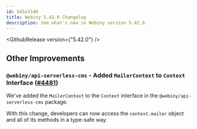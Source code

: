 ```yaml
---
id: bd1e3140
title: Webiny 5.42.0 Changelog
description: See what's new in Webiny version 5.42.0.
---
```



<GithubRelease version={"5.42.0"} />

## Other Improvements

### `@webiny/api-serverless-cms` - Added `MailerContext` to `Context` Interface ([#4481](https://github.com/webiny/webiny-js/pull/4481))

We've added the `MailerContext` to the `Context` interface in the `@webiny/api-serverless-cms` package.

With this change, developers can now access the `context.mailer` object and all of its methods in a type-safe way.


